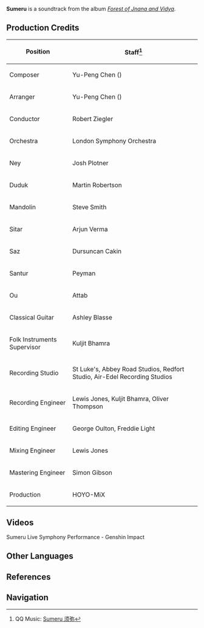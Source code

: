 {{Soundtrack Infobox
|title          = Sumeru
|image          = Sumeru Live Symphony Performance.png
|album          = Forest of Jnana and Vidya
|disc           = 1
|number         = 01
|featured       =
|featured2      =
|featured3      =
|featured_disc  =
|featured_disc2 =
|featured_disc3 =
|youtube_id     = p_HmwQRfxQU
|spotify_id     = 1F00hgp905cG0jtO3B84ua
|played_in      = Media;Concert Version
|during         = Full concert arrangement
|domain         =
|previous       =
|next           = Whirling of Leaves and Petals
}}
'''Sumeru''' is a soundtrack from the album ''[[Forest of Jnana and Vidya]]''.

==Production Credits==
{| class="wikitable" style="text-align:left; height:0.5em"
! Position
! Staff<ref>QQ Music: [https://y.qq.com/n/ryqq/songDetail/001fuwwY2EHlkn Sumeru 须弥]</ref>
|-
! Composer
| Yu-Peng Chen ({{zh|陈致逸}})
|-
! Arranger
| Yu-Peng Chen ({{zh|陈致逸}})
|-
! Conductor
| Robert Ziegler
|-
! Orchestra
| London Symphony Orchestra
|-
! Ney
| Josh Plotner
|-
! Duduk
| Martin Robertson
|-
! Mandolin
| Steve Smith
|-
! Sitar
| Arjun Verma
|-
! Saz
| Dursuncan Cakin
|-
! Santur
| Peyman
|-
! Ou
| Attab
|-
! Classical Guitar
| Ashley Blasse
|-
! Folk Instruments Supervisor
| Kuljit Bhamra
|-
! Recording Studio
| St Luke's, Abbey Road Studios, Redfort Studio, Air-Edel Recording Studios
|-
! Recording Engineer
| Lewis Jones, Kuljit Bhamra, Oliver Thompson
|-
! Editing Engineer
| George Oulton, Freddie Light
|-
! Mixing Engineer
| Lewis Jones
|-
! Mastering Engineer
| Simon Gibson
|-
! Production
| HOYO-MiX
|}

==Videos==
<gallery>
Sumeru Live Symphony Performance - Genshin Impact
</gallery>

==Other Languages==
{{Other Languages
|en      = Sumeru
|zhs     = 须弥
|zhs_rm  = Xūmí
|zht     = 須彌
|zht_rm  = Xūmí
|ja      = スメール
|ja_rm   = Sumeeru
|ko      = 수메르
|ko_rm   = Sumereu
}}

==References==
{{Reflist}}

==Navigation==
{{Soundtrack Navbox|Forest of Jnana and Vidya}}